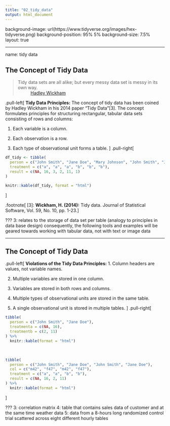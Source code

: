 ```yaml
---
title: "02_tidy_data"
output: html_document
---
```


background-image: url(https://www.tidyverse.org/images/hex-tidyverse.png)
background-position: 95% 5%
background-size: 7.5%
layout: true

---

name: tidy data

## The Concept of Tidy Data

> Tidy data sets are all alike; but every messy data set is messy in its own way.  
~ [Hadley Wickham](https://r4ds.had.co.nz/tidy-data.html)

.pull-left[
**Tidy Data Principles:** The concept of tidy data has been coined by Hadley Wickham in his 2014 paper "Tidy Data"[3]. The concept formulates principles for structuring rectangular, tabular data sets consisting of rows and columns:

1. Each variable is a column.

2. Each observation is a row.

3. Each type of observational unit forms a table.
]
.pull-right[
```r
df_tidy <- tibble(
  person = c("John Smith", "Jane Doe", "Mary Johnson", "John Smith", "Jane Doe", "Mary Johnson"),
  treatment = c("a", "a", "a", "b", "b", "b"),
  result = c(NA, 16, 3, 2, 11, 1)
)

knitr::kable(df_tidy, format = "html")
```
]

.footnote[
[3]: **Wickham, H. (2014):** Tidy data. Journal of Statistical Software, Vol. 59, No. 10, pp. 1-23.
]

???
3: relates to the storage of data set per table (analogy to principles in data base design)
consequently, the following tools and examples will be geared towards working with tabular data, not with text or image data

---

## The Concept of Tidy Data

.pull-left[
**Violations of the Tidy Data Principles:**
1. Column headers are values, not variable names.

2. Multiple variables are stored in one column.

3. Variables are stored in both rows and columns.

4. Multiple types of observational units are stored in the same table.

5. A single observational unit is stored in multiple tables.
]
.pull-right[
<br>
```r
tibble(
  person = c("John Smith", "Jane Doe"),
  treatmenta = c(NA, 16),
  treatmentb = c(2, 11)
) %>% 
  knitr::kable(format = "html")
```
<br>
```r
tibble(
  person = c("John Smith", "Jane Doe", "John Smith", "Jane Doe"),
  col = c("m42", "f47", "m42", "f47"),
  treatment = c("a", "a", "b", "b"),
  result = c(NA, 16, 2, 11)
) %>% 
  knitr::kable(format = "html")
```
]

???
3: correlation matrix
4: table that contains sales data of customer and at the same time weather data
5: data from a 8-hours long randomized control trial scattered across eight different hourly tables

